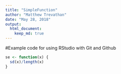 ```yaml
---
title: "SimpleFunction"
author: "Matthew Trevathan"
date: "May 28, 2018"
output: 
  html_document:
    keep_md: true
---
```


#Example code for using RStudio with Git and Github
```r
se <- function(x) {
  sd(x)/length(x)
}
```
